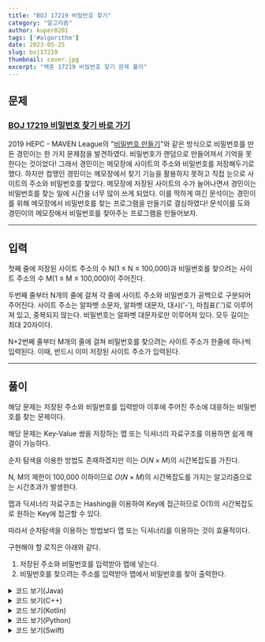 ```yaml
---
title: "BOJ 17219 비밀번호 찾기"
category: "알고리즘"
author: kuper0201
tags: ['#algorithm']
date: 2023-05-25
slug: boj17219
thumbnail: cover.jpg
excerpt: "백준 17219 비밀번호 찾기 문제 풀이"
---
```


## 문제

### <a href="https://boj.kr/17219" target="_blank">BOJ 17219 비밀번호 찾기 바로 가기</a>

2019 HEPC - MAVEN League의 "<a href="https://www.acmicpc.net/problem/17218" target="_blank">비밀번호 만들기</a>"와 같은 방식으로 비밀번호를 만든 경민이는 한 가지 문제점을 발견하였다. 비밀번호가 랜덤으로 만들어져서 기억을 못 한다는 것이었다! 그래서 경민이는 메모장에 사이트의 주소와 비밀번호를 저장해두기로 했다. 하지만 컴맹인 경민이는 메모장에서 찾기 기능을 활용하지 못하고 직접 눈으로 사이트의 주소와 비밀번호를 찾았다. 메모장에 저장된 사이트의 수가 늘어나면서 경민이는 비밀번호를 찾는 일에 시간을 너무 많이 쓰게 되었다. 이를 딱하게 여긴 문석이는 경민이를 위해 메모장에서 비밀번호를 찾는 프로그램을 만들기로 결심하였다! 문석이를 도와 경민이의 메모장에서 비밀번호를 찾아주는 프로그램을 만들어보자.

---

## 입력

첫째 줄에 저장된 사이트 주소의 수 N(1 ≤ N ≤ 100,000)과 비밀번호를 찾으려는 사이트 주소의 수 M(1 ≤ M ≤ 100,000)이 주어진다.

두번째 줄부터 N개의 줄에 걸쳐 각 줄에 사이트 주소와 비밀번호가 공백으로 구분되어 주어진다. 사이트 주소는 알파벳 소문자, 알파벳 대문자, 대시('-'), 마침표('.')로 이루어져 있고, 중복되지 않는다. 비밀번호는 알파벳 대문자로만 이루어져 있다. 모두 길이는 최대 20자이다.

N+2번째 줄부터 M개의 줄에 걸쳐 비밀번호를 찾으려는 사이트 주소가 한줄에 하나씩 입력된다. 이때, 반드시 이미 저장된 사이트 주소가 입력된다.

---

## 풀이

해당 문제는 저장된 주소와 비밀번호를 입력받아 이후에 주어진 주소에 대응하는 비밀번호를 찾는 문제이다.

해당 문제는 Key-Value 쌍을 저장하는 맵 또는 딕셔너리 자료구조를 이용하면 쉽게 해결이 가능하다.

순차 탐색을 이용한 방법도 존재하겠지만 이는 $O(N\times M)$의 시간복잡도를 가진다.

N, M의 제한이 100,000 이하이므로 $O(N\times M)$의 시간복잡도를 가지는 알고리즘으로는 시간초과가 발생한다.

맵과 딕셔너리 자료구조는 Hashing을 이용하여 Key에 접근하므로 O(1)의 시간복잡도로 원하는 Key에 접근할 수 있다.

따라서 순차탐색을 이용하는 방법보다 맵 또는 딕셔너리를 이용하는 것이 효율적이다.

구현해야 할 로직은 아래와 같다.

1. 저장된 주소와 비밀번호를 입력받아 맵에 넣는다.
2. 비밀번호를 찾으려는 주소를 입력받아 맵에서 비밀번호를 찾아 출력한다.

<details markdown="1">
<summary>코드 보기(Java)</summary>

```javascript
import java.io.*;
import java.util.*;

public class Main {
    public static void main(String[] args) throws Exception {
        BufferedReader br = new BufferedReader(new InputStreamReader(System.in));
        StringBuilder sb = new StringBuilder();

        // 주소와 비밀번호 저장할 맵 생성
        HashMap<String, String> map = new HashMap<>();

        String[] s = br.readLine().split(" ");
        int M = Integer.parseInt(s[0]);
        int N = Integer.parseInt(s[1]);

        // 맵에 주소와 암호 넣기
        for(int i = 0; i < M; i++) {
            s = br.readLine().split(" ");
            map.put(s[0], s[1]);
        }

        // 찾을 주소의 비밀번호 출력
        for(int i = 0; i < N; i++) {
            sb.append(map.get(br.readLine()) +"\n");
        }

        System.out.println(sb);
    }
}
```
</details>

<details markdown="1">
<summary>코드 보기(C++)</summary>

```cpp
#include <iostream>
#include <map>

#define fastio ios_base::sync_with_stdio(false); cin.tie(nullptr); cout.tie(nullptr)
#define endl '\n'

using namespace std;

int main() {
    fastio;

    // 주소와 비밀번호 저장할 맵 생성
    map<string, string> m;
    
    int M, N;
    cin >> M >> N;

    // 맵에 주소와 암호 넣기
    for(int i = 0; i < M; i++) {
        string s1, s2;
        cin >> s1 >> s2;
        
        m[s1] = s2;
    }

    // 찾을 주소의 비밀번호 출력
    for(int i = 0; i < N; i++) {
        string s;
        cin >> s;
        
        cout << m[s] << endl;
    }
    
    return 0;
}
```
</details>

<details markdown="1">
<summary>코드 보기(Kotlin)</summary>

```javascript
fun main(args: Array<String>) = with(System.`in`.bufferedReader()) {
    // 주소와 비밀번호 저장할 맵 생성
    var map = mutableMapOf<String, String>()

    var s = readLine().split(" ")
    var M = s[0].toInt()
    var N = s[1].toInt()

    // 맵에 주소와 암호 넣기
    for(i in 0 until M) {
        s = readLine().split(" ")
        map.put(s[0], s[1])
    }

    // 찾을 주소의 비밀번호 출력
    for(i in 0 until N) {
        println(map.get(readLine()))
    }
}
```
</details>

<details markdown="1">
<summary>코드 보기(Python)</summary>

```python
from sys import stdin

def main():
    # 주소와 비밀번호 저장할 맵 생성
    map = {}

    s = stdin.readline().split(" ")
    M = int(s[0])
    N = int(s[1])

    # 맵에 주소와 암호 넣기
    for i in range(0, M):
        s = stdin.readline().split(" ")
        map[s[0]] = s[1].strip()

    # 찾을 주소의 비밀번호 출력
    for i in range(0, N):
        print(map[stdin.readline().strip()])

if __name__ == "__main__":
    main()
```
</details>

<details markdown="1">
<summary>코드 보기(Swift)</summary>

```cpp
import Foundation

func main() {
    // 주소와 비밀번호 저장할 맵 생성
    var map = Dictionary<String, String>()
    
    var s = readLine()!.split(separator: " ")
    var M = Int(s[0])!
    var N = Int(s[1])!
    
    // 맵에 주소와 암호 넣기
    for i in 0..<M {
        s = readLine()!.split(separator: " ")
        map[String(s[0])] = String(s[1])
    }
    
    // 찾을 주소의 비밀번호 출력
    for i in 0..<N {
        print(map[String(readLine()!)]!)
    }
}

main()
```
</details>
